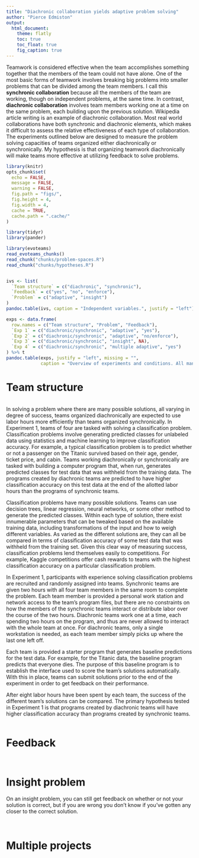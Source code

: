 ```yaml
---
title: "Diachronic collaboration yields adaptive problem solving"
author: "Pierce Edmiston"
output:
  html_document:
    theme: flatly
    toc: true
    toc_float: true
    fig_caption: true
---
```


Teamwork is considered effective when the team accomplishes something together that the members of the team could not have alone. One of the most basic forms of teamwork involves breaking big problems into smaller problems that can be divided among the team members. I call this **synchronic collaboration** because all the members of the team are working, though on independent problems, at the same time. In contrast, **diachronic collaboration** involves team members working one at a time on the same problem, each building upon the previous solution. Wikipedia article writing is an example of diachronic collaboration. Most real world collaborations have both synchronic and diachronic elements, which makes it difficult to assess the relative effectiveness of each type of collaboration. The experiments outlined below are designed to measure the problem solving capacities of teams organized either diachronically or synchronically. My hypothesis is that organizing teamwork diachronically will make teams more effective at utilizing feedback to solve problems.

```r
library(knitr)
opts_chunk$set(
  echo = FALSE,
  message = FALSE,
  warning = FALSE,
  fig.path = "figs/",
  fig.height = 4,
  fig.width = 4,
  cache = TRUE,
  cache.path = ".cache/"
)

library(tidyr)
library(pander)
```

```r
library(evoteams)
read_evoteams_chunks()
read_chunk("chunks/problem-spaces.R")
read_chunk("chunks/hypotheses.R")
```

```r
```

```r
ivs <- list(
  `Team structure` = c("diachronic", "synchronic"),
  `Feedback` = c("yes", "no", "enforce"),
  `Problem` = c("adaptive", "insight")
)
pandoc.table(ivs, caption = "Independent variables.", justify = "left")

exps <- data.frame(
  row.names = c("Team structure", "Problem", "Feedback"),
  `Exp 1` = c("diachronic/synchronic", "adaptive", "yes"),
  `Exp 2` = c("diachronic/synchronic", "adaptive", "no/enforce"),
  `Exp 3` = c("diachronic/synchronic", "insight", NA),
  `Exp 4` = c("diachronic/synchronic", "multiple adaptive", "yes")
) %>% t
pandoc.table(exps, justify = "left", missing = "",
             caption = "Overview of experiments and conditions. All manipulations are between team.")
```

# Team structure

```r
```

In solving a problem where there are many possible solutions, all varying in degree of success, teams organized diachronically are expected to use labor hours more efficiently than teams organized synchronically. In Experiment 1, teams of four are tasked with solving a classification problem. Classification problems involve generating predicted classes for unlabeled data using statistics and machine learning to improve classification accuracy. For example, a typical classification problem is to predict whether or not a passenger on the Titanic survived based on their age, gender, ticket price, and cabin. Teams working diachronically or synchronically are tasked with building a computer program that, when run, generates predicted classes for test data that was withheld from the training data. The programs created by diachronic teams are predicted to have higher classification accuracy on this test data at the end of the allotted labor hours than the programs of synchronic teams.

Classification problems have many possible solutions. Teams can use decision trees, linear regression, neural networks, or some other method to generate the predicted classes. Within each type of solution, there exist innumerable parameters that can be tweaked based on the available training data, including transformations of the input and how to weigh different variables. As varied as the different solutions are, they can all be compared in terms of classification accuracy of some test data that was withheld from the training set. Given this clear way of measuring success, classification problems lend themselves easily to competitions. For example, Kaggle competitions offer cash rewards to teams with the highest classification accuracy on a particular classification problem.

In Experiment 1, participants with experience solving classification problems are recruited and randomly assigned into teams. Synchronic teams are given two hours with all four team members in the same room to complete the problem. Each team member is provided a personal work station and network access to the team's program files, but there are no constraints on how the members of the synchronic teams interact or distribute labor over the course of the two hours. Diachronic teams work one at a time, each spending two hours on the program, and thus are never allowed to interact with the whole team at once. For diachronic teams, only a single workstation is needed, as each team member simply picks up where the last one left off.

Each team is provided a starter program that generates baseline predictions for the test data. For example, for the Titanic data, the baseline program predicts that everyone dies. The purpose of this baseline program is to establish the interface used to score the team's solutions automatically. With this in place, teams can submit solutions prior to the end of the experiment in order to get feedback on their performance.

After eight labor hours have been spent by each team, the success of the different team's solutions can be compared. The primary hypothesis tested in Experiment 1 is that programs created by diachronic teams will have higher classification accuracy than programs created by synchronic teams.

```r
```

# Feedback

```r
```

```r
```

# Insight problem

On an insight problem, you can still get feedback on whether or not your solution is correct, but if you are wrong you don't know if you've gotten any closer to the correct solution.

```r
```

```r
```

# Multiple projects

```r
```

```r
```
